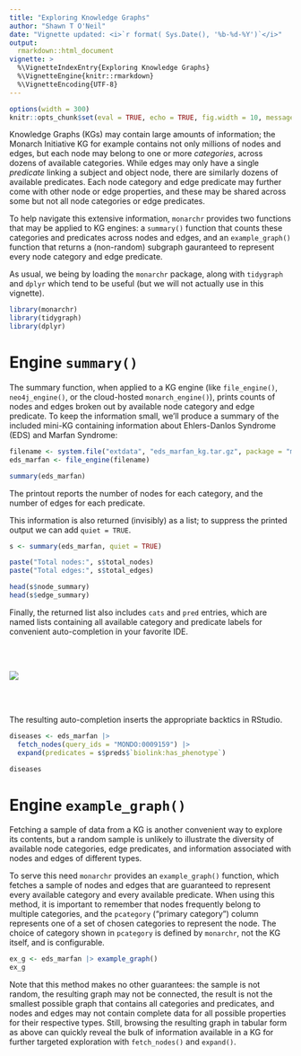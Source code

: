 ```yaml
---
title: "Exploring Knowledge Graphs"
author: "Shawn T O'Neil"
date: "Vignette updated: <i>`r format( Sys.Date(), '%b-%d-%Y')`</i>"
output:
  rmarkdown::html_document
vignette: >
  %\VignetteIndexEntry{Exploring Knowledge Graphs}
  %\VignetteEngine{knitr::rmarkdown}
  %\VignetteEncoding{UTF-8}
---
```



```r
options(width = 300)
knitr::opts_chunk$set(eval = TRUE, echo = TRUE, fig.width = 10, message = FALSE, warning = FALSE)
```

Knowledge Graphs (KGs) may contain large amounts of information; the Monarch Initiative KG for example
contains not only millions of nodes and edges, but each node may belong to one or more *categories*, across
dozens of available categories. While edges may only have a single *predicate* linking a subject and object
node, there are similarly dozens of available predicates. Each node category and edge predicate may further
come with other node or edge properties, and these may be shared across some but not all node categories or
edge predicates.

To help navigate this extensive information, `monarchr` provides two functions that may be applied to KG 
engines: a `summary()` function that counts these categories and predicates across nodes and edges, and
an `example_graph()` function that returns a (non-random) subgraph gauranteed to represent every node
category and edge predicate.

As usual, we being by loading the `monarchr` package, along with `tidygraph` and `dplyr` which tend to be useful
(but we will not actually use in this vignette).

```r
library(monarchr)
library(tidygraph)
library(dplyr)
```


# Engine `summary()`

The summary function, when applied to a KG engine (like `file_engine()`, `neo4j_engine()`, 
or the cloud-hosted `monarch_engine()`), prints counts of nodes and edges broken out by
available node category and edge predicate. To keep the information small, we'll produce a summary
of the included mini-KG containing information about Ehlers-Danlos Syndrome (EDS) and Marfan Syndrome:

```r
filename <- system.file("extdata", "eds_marfan_kg.tar.gz", package = "monarchr")
eds_marfan <- file_engine(filename)

summary(eds_marfan)
```

The printout reports the number of nodes for each category, and the number of edges for each predicate.

This information is also returned (invisibly) as a list; to suppress the printed output we can add `quiet = TRUE`.

```r
s <- summary(eds_marfan, quiet = TRUE)

paste("Total nodes:", s$total_nodes)
paste("Total edges:", s$total_edges)

head(s$node_summary)
head(s$edge_summary)
```

Finally, the returned list also includes `cats` and `pred` entries, which are 
named lists containing all available category and predicate labels for 
convenient auto-completion in your favorite IDE.

<br /><br />

![](exploring_kgs_assets/autocomplete.png)

<br /><br />

The resulting auto-completion inserts the appropriate backtics in RStudio. 

```r
diseases <- eds_marfan |>
  fetch_nodes(query_ids = "MONDO:0009159") |>
  expand(predicates = s$preds$`biolink:has_phenotype`)

diseases
```


# Engine `example_graph()`

Fetching a sample of data from a KG is another convenient way to explore its 
contents, but a random sample is unlikely to illustrate the diversity of available
node categories, edge predicates, and information associated with nodes and 
edges of different types. 

To serve this need `monarchr` provides an `example_graph()` function, which 
fetches a sample of nodes and edges that are guaranteed to represent every
available category and every available predicate. When using this method,
it is important to remember that nodes frequently belong to multiple categories, 
and the `pcategory` ("primary category") column represents one of a set of 
chosen categories to represent the node. The choice of category shown in `pcategory`
is defined by `monarchr`, not the KG itself, and is configurable.

```r
ex_g <- eds_marfan |> example_graph()
ex_g
```

Note that this method makes no other guarantees: the sample is not random,
the resulting graph may not be connected, the result is not the smallest possible
graph that contains all categories and predicates, and nodes and edges may not
contain complete data for all possible properties for their respective types. 
Still, browsing the resulting graph in tabular form as above can quickly reveal 
the bulk of information available in a KG for further targeted exploration
with `fetch_nodes()` and `expand()`.












